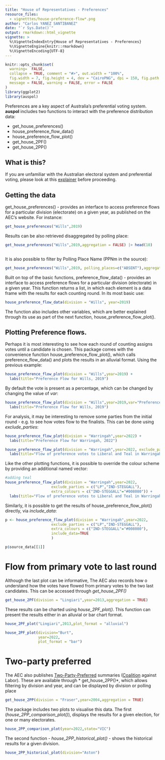 ```yaml
---
title: "House of Representatives - Preferences"
resource_files:
  - vignetttes/house-preference-flow*.png
author: "Carlos YANEZ SANTIBANEZ"
date: "`r Sys.Date()`"
output: rmarkdown::html_vignette
vignette: >
  %\VignetteIndexEntry{House of Representatives - Preferences}
  %\VignetteEngine{knitr::rmarkdown}
  %\VignetteEncoding{UTF-8}
---
```


```r

knitr::opts_chunk$set(
  warning=  FALSE,
  collapse = TRUE, comment = "#>", out.width = "100%",
  fig.width = 7, fig.height = 4, dev = "CairoPNG", dpi = 150, fig.path = "vignettes/house-preference-flow",
  message = FALSE, warning = FALSE, error = FALSE
)
library(ggplot2)
library(auspol)

```

Preferences are a key aspect of Australia's preferential voting system.  **auspol** includes two functions to interact with the preference distribution data:

- get_house_preferences()
- house_preference_flow_data()
- house_preference_flow_plot()
- get_house_2PF()
- get_house_2PP()

## What is this?

If you are unfamiliar with the Australian electoral system and preferential voting, please look at this [explainer](https://www.aec.gov.au/learn/preferential-voting.html) before proceeding.

## Getting the data

get_house_preferences() - provides an interface to access preference flows for a particular division (electorate) on a given year, as published on the AEC's website. For instance:

```r
get_house_preferences("Wills",2019)

```

Results can be also retrieved disaggregated by polling place:

```r
get_house_preferences("Wills",2019,aggregation = FALSE) |> head(10)
                      
```

It is also possible to filter by Polling Place Name (PPNm in the source):

```r
get_house_preferences("Wills",2019, polling_places=c("ABSENT"),aggregation = FALSE) |> head(10)

```

Built on top of the basic functions,  preference_flow_data() - provides an interface to access preference flows for a particular division (electorate) in a given year. This function returns a list, in which each element is a data frame with the results for each counting round. In its most basic use:

```r
house_preference_flow_data(division = "Wills", year=2019)
```

The function also includes other variables, which are better explained through its use as part of the next function,  house_preference_flow_plot().

## Plotting Preference flows.

Perhaps it is most interesting to see how each round of counting assigns votes until a candidate is chosen. This package comes with the convenience function house_preference_flow_plot(), which calls preference_flow_data() and plots the results in an alluvial format. Using the previous example:

```r
house_preference_flow_plot(division = "Wills",year=2019) +
  labs(title="Preference Flow for Wills, 2019")
```

By default the vote is present as a percentage, which can be changed by changing the value of *var*:

```r
house_preference_flow_plot(division = "Wills",year=2019,var="Preference Count") +
  labs(title="Preference Flow for Wills, 2019")

```

For analysis, it may be interesting to remove some parties from the initial round - e.g. to see how votes flow to the finalists. This can be done using *exclude_parties*:

```r
house_preference_flow_plot(division = "Warringah",year=2022) +
  labs(title="Preference Flow for Warringah, 2022")

```

```r
house_preference_flow_plot(division = "Warringah",year=2022, exclude_parties = c("LP","IND-STEGGALL")) +
  labs(title="Flow of preference votes to Liberal and Teal in Warringah, 2022")

```

Like the other plotting functions, it is possible to override the colour scheme by providing an additional named vector:

```r
#adding teal
house_preference_flow_plot(division = "Warringah",year=2022, 
                     exclude_parties = c("LP","IND-STEGGALL"),
                     extra_colours = c("IND-STEGGALL"="#008080")) +
  labs(title="Flow of preference votes to Liberal and Teal in Warringah, 2022")
```

Similarly, it is possible to get the results of house_preference_flow_plot() directly, via *include_data*:

```r
p <- house_preference_flow_plot(division = "Warringah",year=2022, 
                     exclude_parties = c("LP","IND-STEGGALL"),
                     extra_colours = c("IND-STEGGALL"="#008080"),
                     include_data=TRUE
                     )

p$source_data[[1]]
```

# Flow from primary vote to last round

Although the last plot can be informative, The AEC also records how o understand how the votes have flowed from primary votes to the two last candidates. This can be accessed through *get_house_2PF()*

```r
get_house_2PF(division = "Lingiari",year=2013,aggregation = TRUE)
```

These results can be charted using *house_2PF_plot()*. This function can present the results either in an alluvial or bar chart format.

```r
house_2PF_plot("Lingiari",2013,plot_format = "alluvial")
```

```r
house_2PF_plot(division="Burt",
               year=2022,
               plot_format = "bar")

```

# Two-party preferred

The AEC also publishes  [Two-Party-Preferred](https://en.wikipedia.org/wiki/Two-party-preferred_vote) summaries ([Coalition](https://en.wikipedia.org/wiki/Coalition_(Australia)) against Labor). These are available through * get_house_2PP()*, which allows filtering by division and year, and can be displayed by division or polling place

```r
get_house_2PP(division = "Fraser",year=2004,aggregation = TRUE)
```

The package includes two plots to visualise this data. The first (*house_2PP_comparison_plot()*),  displays the results for a given election, for one or many electorates.

```r
house_2PP_comparison_plot(year=2022,state="VIC")
```

The second function - *house_2PP_historical_plot()* - shows the historical results for a given division.

```r
house_2PP_historical_plot(division="Aston")
```
